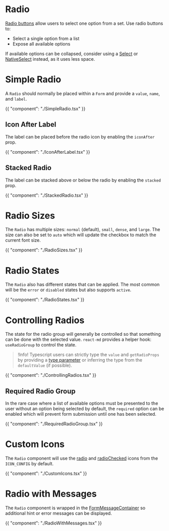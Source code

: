 # Radio

[Radio buttons](https://m2.material.io/components/radio-buttons#usage) allow users to select one option from a set.
Use radio buttons to:

- Select a single option from a list
- Expose all available options

If available options can be collapsed, consider using a [Select](/components/select) or [NativeSelect](/components/native-select) instead, as it uses less space.

# Simple Radio

A `Radio` should normally be placed within a `Form` and provide a `value`, `name`, and `label`.

{{ "component": "./SimpleRadio.tsx" }}

## Icon After Label

The label can be placed before the radio icon by enabling the `iconAfter` prop.

{{ "component": "./IconAfterLabel.tsx" }}

## Stacked Radio

The label can be stacked above or below the radio by enabling the `stacked` prop.

{{ "component": "./StackedRadio.tsx" }}

# Radio Sizes

The `Radio` has multiple sizes: `normal` (default), `small`, `dense`,
and `large`. The size can also be set to `auto` which will update the checkbox
to match the current font size.

{{ "component": "./RadioSizes.tsx" }}

# Radio States

The `Radio` also has different states that can be applied. The most common
will be the `error` or `disabled` states but also supports `active`.

{{ "component": "./RadioStates.tsx" }}

# Controlling Radios

The state for the radio group will generally be controlled so that something can
be done with the selected value. `react-md` provides a helper hook: `useRadioGroup`
to control the state.

> !Info! Typescript users can strictly type the `value` and `getRadioProps` by
> providing a [type parameter](https://www.typescriptlang.org/docs/handbook/2/generics.html)
> or inferring the type from the `defaultValue` (if possible).

{{ "component": "./ControllingRadios.tsx" }}

## Required Radio Group

In the rare case where a list of available options must be presented to the user
without an option being selected by default, the `required` option can be
enabled which will prevent form submission until one has been selected.

{{ "component": "./RequiredRadioGroup.tsx" }}

# Custom Icons

The `Radio` component will use the
[radio](/customization/icon-config#radio) and
[radioChecked](/customization/icon-config#radioChecked) icons from the
`ICON_CONFIG` by default.

{{ "component": "./CustomIcons.tsx" }}

# Radio with Messages

The `Radio` component is wrapped in the
[FormMessageContainer](/components/form-message#form-message-container) so additional
hint or error messages can be displayed.

{{ "component": "./RadioWithMessages.tsx" }}
